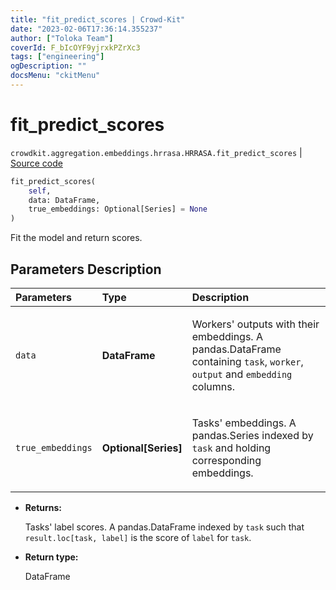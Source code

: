 ```yaml
---
title: "fit_predict_scores | Crowd-Kit"
date: "2023-02-06T17:36:14.355237"
author: ["Toloka Team"]
coverId: F_bIcOYF9yjrxkPZrXc3
tags: ["engineering"]
ogDescription: ""
docsMenu: "ckitMenu"
---
```


# fit_predict_scores
`crowdkit.aggregation.embeddings.hrrasa.HRRASA.fit_predict_scores` | [Source code](https://github.com/Toloka/crowd-kit/blob/v1.2.0/crowdkit/aggregation/embeddings/hrrasa.py#L159)

```python
fit_predict_scores(
    self,
    data: DataFrame,
    true_embeddings: Optional[Series] = None
)
```

Fit the model and return scores.

## Parameters Description

| Parameters | Type | Description |
| :----------| :----| :-----------|
`data`|**DataFrame**|<p>Workers&#x27; outputs with their embeddings. A pandas.DataFrame containing `task`, `worker`, `output` and `embedding` columns.</p>
`true_embeddings`|**Optional\[Series\]**|<p>Tasks&#x27; embeddings. A pandas.Series indexed by `task` and holding corresponding embeddings.</p>

* **Returns:**

  Tasks' label scores.
A pandas.DataFrame indexed by `task` such that `result.loc[task, label]`
is the score of `label` for `task`.

* **Return type:**

  DataFrame